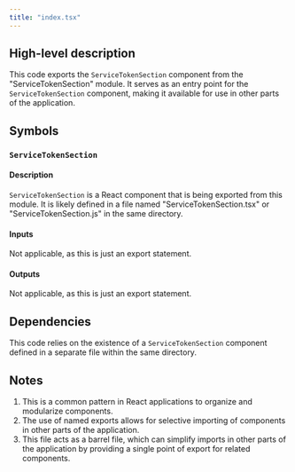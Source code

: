 ```yaml
---
title: "index.tsx"
---
```


## High-level description
This code exports the `ServiceTokenSection` component from the "ServiceTokenSection" module. It serves as an entry point for the `ServiceTokenSection` component, making it available for use in other parts of the application.

## Symbols

### `ServiceTokenSection`
#### Description
`ServiceTokenSection` is a React component that is being exported from this module. It is likely defined in a file named "ServiceTokenSection.tsx" or "ServiceTokenSection.js" in the same directory.

#### Inputs
Not applicable, as this is just an export statement.

#### Outputs
Not applicable, as this is just an export statement.

## Dependencies
This code relies on the existence of a `ServiceTokenSection` component defined in a separate file within the same directory.

## Notes
1. This is a common pattern in React applications to organize and modularize components.
2. The use of named exports allows for selective importing of components in other parts of the application.
3. This file acts as a barrel file, which can simplify imports in other parts of the application by providing a single point of export for related components.